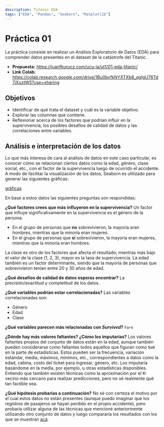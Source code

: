 ```yaml
---
description: Titanic EDA
tags: ["EDA", "Pandas", "Seaborn", "Matplotlib"]
---
```


# Práctica 01
La práctica consiste en realizar un Análisis Exploratorio de Datos (EDA) para comprender datos presentes en el dataset
de la catástrofe del Titanic.

- **Propuesta:** https://juanfkurucz.com/ucu-ia/ut1/01-eda-titanic/
- **Link Colab:** https://colab.research.google.com/drive/1Bu0bvfkNYXTXb8_qgIgU76Td7iXuztW5?usp=sharing

## Objetivos
- Identificar de qué trata el dataset y cuál es la variable objetivo.
- Explorar las columnas que contiene.
- Reflexionar acerca de los factores que podrían influir en la supervivencia, los posibles desafíos de calidad de datos y
las correlaciones entre variables.

## Análisis e interpretación de los datos
Lo que más interesa de cara al análisis de datos en este caso particular, es conocer cómo se relacionan ciertos datos
como la edad, género, clase social, etc., con el factor de la supervivencia luego de ocurrido el accidente.
A modo de facilitar la visualización de los datos, Seaborn es utilizado para generar las siguientes gráficas:

[gráficas](../../images/p01.png)

En base a estos datos las siguientes preguntas son respondidas:

**¿Qué factores crees que más influyeron en la supervivencia?**
Un factor que influye significativamente en la supervivencia es el género de la persona.
- En el grupo de personas que **no** sobrevivieron, la mayoría eran hombres, mientras que la minoría eran mujeres.
- En el grupo de personas que **sí** sobrevivieron, la mayoría eran mujeres, mientras que la minoría eran hombres.

La clase es otro de los factores que afecta el resultado; mientras más bajo el valor de la clase (1, 2, 3), mayor es la tasa de supervivencia.
La edad también es un factor determinante, siendo que la mayoría de personas que sobrevivieron tenían entre 20 y 30 años de edad.

**¿Qué desafíos de calidad de datos esperas encontrar?**
La precisión/exactitud y completitud de los datos.

**¿Qué variables podrían estar correlacionadas?**
Las variables correlacionadas son:
- Género
- Edad
- Clase

**¿Qué variables parecen más relacionadas con *Survived*?**
`Fare`

**¿Dónde hay más valores faltantes? ¿Cómo los imputarías?**
Los valores faltantes propios del conjunto de datos están en la edad, aunque también pueden considerarse como faltantes todos aquellos que figuran como `NaN`
en la parte de estadísticas. Estos pueden ser la frecuencia, variación estándar, media, máximos, mínimos, etc., correspondientes a datos como la edad, cabina, costo del ticket para ingresar, género, etc.
Los imputaría basándome en la media, por ejemplo, u otras estadísticas disponibles. Entiendo que también existen técnicas como la aproximación por el K-vecino más cercano para realizar predicciones, pero no sé realmente qué tan factible sea.

**¿Qué hipótesis probarías a continuación?**
No sé con certeza el motivo por el cual estos datos no están presentes (aunque puedo imaginar que los registros de pasajeros se hayan perdido en el propio accidente), pero probaría utilizar alguna de las técnicas que mencioné anteriormente utilizando otro conjunto de datos y luego compararía los resultados
con los que se muestran [acá](https://www.kaggle.com/competitions/titanic/data).